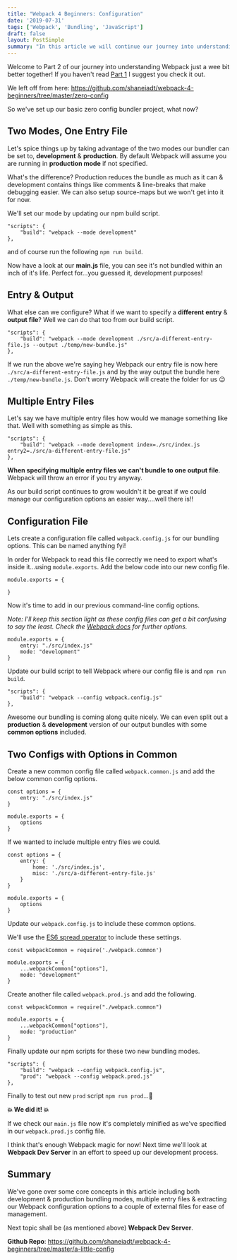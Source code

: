 ```yaml
---
title: "Webpack 4 Beginners: Configuration"
date: '2019-07-31'
tags: ['Webpack', 'Bundling', 'JavaScript']
draft: false
layout: PostSimple
summary: "In this article we will continue our journey into understanding Webpack just a wee bit better together! We'll look at setting up a configuration file for our bundler options, multiple entry files & extracting common options to separate files."
---
```



Welcome to Part 2 of our journey into understanding Webpack just a wee bit better together! If you haven't read [Part 1](https://shaneiadt.github.io/blog/webpack/webpack-4-beginners) I suggest you check it out.

We left off from here: https://github.com/shaneiadt/webpack-4-beginners/tree/master/zero-config

So we've set up our basic zero config bundler project, what now?

## Two Modes, One Entry File

Let's spice things up by taking advantage of the two modes our bundler can be set to, **development** & **production**. By default Webpack will assume you are running in **production mode** if not specified.

What's the difference? Production reduces the bundle as much as it can & development contains things like comments & line-breaks that make debugging easier. We can also setup source-maps but we won't get into it for now.

We'll set our mode by updating our npm build script.

```
"scripts": {
    "build": "webpack --mode development"
},
```

and of course run the following `npm run build`.

Now have a look at our **main.js** file, you can see it's not bundled within an inch of it's life. Perfect for...you guessed it, development purposes!

## Entry & Output

What else can we configure? What if we want to specify a **different** **entry** & **output file**? Well we can do that too from our build script.

```
"scripts": {
    "build": "webpack --mode development ./src/a-different-entry-file.js --output ./temp/new-bundle.js"
},
```

If we run the above we're saying hey Webpack our entry file is now here `./src/a-different-entry-file.js` and by the way output the bundle here `./temp/new-bundle.js`. Don't worry Webpack will create the folder for us :wink:

## Multiple Entry Files

Let's say we have multiple entry files how would we manage something like that. Well with something as simple as this.

```
"scripts": {
    "build": "webpack --mode development index=./src/index.js entry2=./src/a-different-entry-file.js"
},
```

**When specifying multiple entry files we can't bundle to one output file**. Webpack will throw an error if you try anyway.

As our build script continues to grow wouldn't it be great if we could manage our configuration options an easier way....well there is!!

## Configuration File

Lets create a configuration file called `webpack.config.js` for our bundling options. This can be named anything fyi!

In order for Webpack to read this file correctly we need to export what's inside it...using `module.exports`. Add the below code into our new config file.

```
module.exports = {

}
```

Now it's time to add in our previous command-line config options.

*Note: I'll keep this section light as these config files can get a bit confusing to say the least. Check the [Webpack docs](https://webpack.js.org/concepts/) for further options.*

```
module.exports = {
    entry: "./src/index.js"
    mode: "development"
}
```

Update our build script to tell Webpack where our config file is and `npm run build`.

```
"scripts": {
    "build": "webpack --config webpack.config.js"
},
```

Awesome our bundling is coming along quite nicely. We can even split out a **production** & **development** version of our output bundles with some **common options** included.

## Two Configs with Options in Common

Create a new common config file called `webpack.common.js` and add the below common config options.

```
const options = {
    entry: "./src/index.js"
}

module.exports = {
    options
}
```

If we wanted to include multiple entry files we could.

```
const options = {
    entry: {
        home: './src/index.js',
        misc: './src/a-different-entry-file.js'
    }
}

module.exports = {
    options
}
```

Update our `webpack.config.js` to include these common options.

We'll use the [ES6 spread operator](https://developer.mozilla.org/en-US/docs/Web/JavaScript/Reference/Operators/Spread_syntax) to include these settings.

```
const webpackCommon = require('./webpack.common')

module.exports = {
    ...webpackCommon["options"],
    mode: "development"
}
```

Create another file called `webpack.prod.js` and add the following.

```
const webpackCommon = require("./webpack.common")

module.exports = {
    ...webpackCommon["options"],
    mode: "production"
}
```

Finally update our npm scripts for these two new bundling modes.

```
"scripts": {
    "build": "webpack --config webpack.config.js",
    "prod": "webpack --config webpack.prod.js"
},
```

Finally to test out new `prod` script `npm run prod`...:open_hands:

**:boom: We did it! :boom:**

If we check our `main.js` file now it's completely minified as we've specified in our `webpack.prod.js` config file.

I think that's enough Webpack magic for now! Next time we'll look at **Webpack Dev Server** in an effort to speed up our development process.

## Summary

We've gone over some core concepts in this article including both development & production bundling modes, multiple entry files & extracting our Webpack configuration options to a couple of external files for ease of management.

Next topic shall be (as mentioned above) **Webpack Dev Server**.

**Github Repo**: https://github.com/shaneiadt/webpack-4-beginners/tree/master/a-little-config
